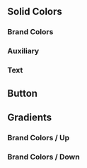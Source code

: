 
<Meta title="Docs/Colors" />

<style>
  {`

h2{
  font-weight: 700;
  font-size: 22px;
  line-height: 40px;
  color: #301F47;
}

h3{
  margin-top:30px;
  font-weight: 700;
  font-size: 16px;
  line-height: 150%;
  color: #301F47;
  margin-bottom:30px;
}
`}
</style>

<div className="colors_Solid">
  <h2>Solid Colors</h2>
  <h3>Brand Colors</h3>
  <ColorPalette className="group_Colors">
    <ColorItem title="red" colors={['#EC6D75']} />
    <ColorItem title="purple" colors={['#9B9AD6']} />
    <ColorItem title="yellow" colors={['#FFCE3E']} />
    <ColorItem title="dark" colors={['#422D5F']} />
    <ColorItem title="light" colors={['#FAF7F3']} />
  </ColorPalette>

<h3>Auxiliary</h3>
<ColorPalette className="group_Colors">
  <ColorItem title="white" colors={['#FFFFFF']} />
  <ColorItem title="white dark mode" colors={['#735D93']} />
  <ColorItem title="blue" colors={['#48B6E5']} />
  <ColorItem title="error" colors={['#D94949']} />
  <ColorItem title="accepted" colors={['#49D971']} />
</ColorPalette>

  <h3>Text</h3>
  <ColorPalette className="group_Colors">
    <ColorItem
      title="Text"
      colors={{
        highContrast: '#45365A',
        mediumContrast: '#5C4C73',
        lowContrast: '#9588A9',
        lowestContrast: '#CDC5D9',
        lightContrast:'#F7F4FA',
      }}
    />
  </ColorPalette>
</div>

<h2>Button</h2>
<ColorPalette className="group_Colors">
  <ColorItem title="primary" colors={['#EC6D75']} />
  <ColorItem title="primary|hover" colors={['#C0444C']} />
  <ColorItem title="secondary" colors={['#9B9AD6']} />
  <ColorItem title="secondary|hover" colors={['#6866BE']} />
  <ColorItem title="disabled" colors={['#F7F4FA']} />
</ColorPalette>

<h2>Gradients</h2>
<h3>Brand Colors / Up</h3>
<ColorPalette className="group_Colors">
  <ColorItem
    title="red"
    colors={['linear-gradient(180deg, #EB7474 0%, #FF8E8E 100%)']}
  />
  <ColorItem
    title="purple"
    colors={['linear-gradient(0.46deg, #BBBAE2 0.45%, #7F7FCF 122.9%)']}
  />
  <ColorItem
    title="yellow"
    colors={['linear-gradient(0deg, #FCE258 0%, #FFC063 100%)']}
  />
  <ColorItem
    title="light"
    colors={[' linear-gradient(0deg, #FCFBF8 0%, #F7F3EE 100.74%)']}
  />
</ColorPalette>
<h3>Brand Colors / Down</h3>
<ColorPalette className="group_Colors">
  <ColorItem
    title="red"
    colors={['linear-gradient(180deg, #FF8E8E 0%, #EB7474 100%)']}
  />
  <ColorItem
    title="purple"
    colors={[' linear-gradient(0.46deg, #7F7FCF 0.45%, #BBBAE2 122.9%)']}
  />
  <ColorItem
    title="yellow"
    colors={['linear-gradient(0deg, #FFC063 0%, #FCE258 100%)']}
  />
  <ColorItem
    title="light"
    colors={['linear-gradient(0deg, #FCFBF8 0%, #F6F3EE 100.74%)']}
  />
</ColorPalette>
